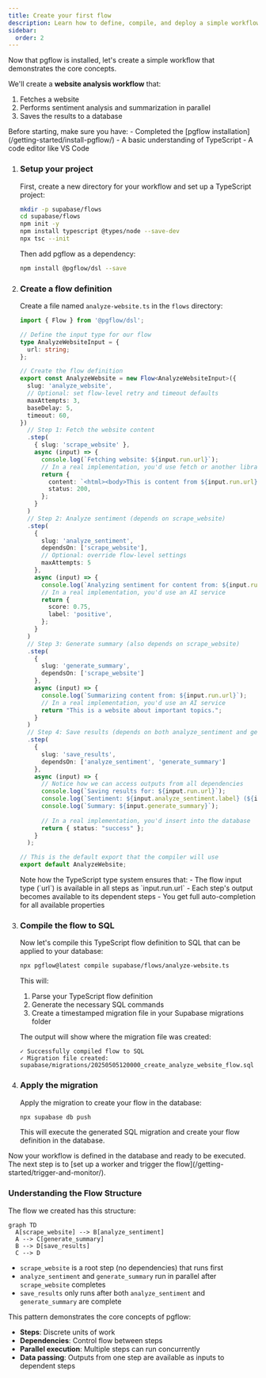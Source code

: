 ```yaml
---
title: Create your first flow
description: Learn how to define, compile, and deploy a simple workflow using pgflow's TypeScript DSL
sidebar:
  order: 2
---
```



Now that pgflow is installed, let's create a simple workflow that demonstrates the core concepts.

<NotProductionReady />

We'll create a **website analysis workflow** that:
1. Fetches a website
2. Performs sentiment analysis and summarization in parallel
3. Saves the results to a database

<Aside type="caution" title="Prerequisites">
Before starting, make sure you have:
- Completed the [pgflow installation](/getting-started/install-pgflow/)
- A basic understanding of TypeScript
- A code editor like VS Code
</Aside>

<Steps>

1. ### Setup your project

    First, create a new directory for your workflow and set up a TypeScript project:

    ```bash frame="none"
    mkdir -p supabase/flows
    cd supabase/flows
    npm init -y
    npm install typescript @types/node --save-dev
    npx tsc --init
    ```

    Then add pgflow as a dependency:

    ```bash frame="none"
    npm install @pgflow/dsl --save
    ```

2. ### Create a flow definition

    Create a file named `analyze-website.ts` in the `flows` directory:

    ```typescript title="supabase/flows/analyze-website.ts"
    import { Flow } from '@pgflow/dsl';

    // Define the input type for our flow
    type AnalyzeWebsiteInput = {
      url: string;
    };

    // Create the flow definition
    export const AnalyzeWebsite = new Flow<AnalyzeWebsiteInput>({
      slug: 'analyze_website',
      // Optional: set flow-level retry and timeout defaults
      maxAttempts: 3,
      baseDelay: 5,
      timeout: 60,
    })
      // Step 1: Fetch the website content
      .step(
        { slug: 'scrape_website' },
        async (input) => {
          console.log(`Fetching website: ${input.run.url}`);
          // In a real implementation, you'd use fetch or another library
          return {
            content: `<html><body>This is content from ${input.run.url}</body></html>`,
            status: 200,
          };
        }
      )
      // Step 2: Analyze sentiment (depends on scrape_website)
      .step(
        { 
          slug: 'analyze_sentiment', 
          dependsOn: ['scrape_website'],
          // Optional: override flow-level settings
          maxAttempts: 5
        },
        async (input) => {
          console.log(`Analyzing sentiment for content from: ${input.run.url}`);
          // In a real implementation, you'd use an AI service
          return {
            score: 0.75,
            label: 'positive',
          };
        }
      )
      // Step 3: Generate summary (also depends on scrape_website)
      .step(
        { 
          slug: 'generate_summary', 
          dependsOn: ['scrape_website'] 
        },
        async (input) => {
          console.log(`Summarizing content from: ${input.run.url}`);
          // In a real implementation, you'd use an AI service
          return "This is a website about important topics.";
        }
      )
      // Step 4: Save results (depends on both analyze_sentiment and generate_summary)
      .step(
        { 
          slug: 'save_results', 
          dependsOn: ['analyze_sentiment', 'generate_summary'] 
        },
        async (input) => {
          // Notice how we can access outputs from all dependencies
          console.log(`Saving results for: ${input.run.url}`);
          console.log(`Sentiment: ${input.analyze_sentiment.label} (${input.analyze_sentiment.score})`);
          console.log(`Summary: ${input.generate_summary}`);
          
          // In a real implementation, you'd insert into the database
          return { status: "success" };
        }
      );

    // This is the default export that the compiler will use
    export default AnalyzeWebsite;
    ```

    <Aside>
    Note how the TypeScript type system ensures that:
    - The flow input type (`url`) is available in all steps as `input.run.url`
    - Each step's output becomes available to its dependent steps
    - You get full auto-completion for all available properties
    </Aside>

3. ### Compile the flow to SQL

    Now let's compile this TypeScript flow definition to SQL that can be applied to your database:

    ```bash frame="none"
    npx pgflow@latest compile supabase/flows/analyze-website.ts
    ```

    This will:
    1. Parse your TypeScript flow definition
    2. Generate the necessary SQL commands
    3. Create a timestamped migration file in your Supabase migrations folder
    
    The output will show where the migration file was created:
    
    ```
    ✓ Successfully compiled flow to SQL
    ✓ Migration file created: supabase/migrations/20250505120000_create_analyze_website_flow.sql
    ```

4. ### Apply the migration

    Apply the migration to create your flow in the database:

    ```bash frame="none"
    npx supabase db push
    ```

    This will execute the generated SQL migration and create your flow definition in the database.


</Steps>

<Aside>
Now your workflow is defined in the database and ready to be executed. The next step is to [set up a worker and trigger the flow](/getting-started/trigger-and-monitor/).
</Aside>

### Understanding the Flow Structure

The flow we created has this structure:

```mermaid
graph TD
  A[scrape_website] --> B[analyze_sentiment]
  A --> C[generate_summary]
  B --> D[save_results]
  C --> D
```

- `scrape_website` is a root step (no dependencies) that runs first
- `analyze_sentiment` and `generate_summary` run in parallel after `scrape_website` completes
- `save_results` only runs after both `analyze_sentiment` and `generate_summary` are complete

This pattern demonstrates the core concepts of pgflow:
- **Steps**: Discrete units of work
- **Dependencies**: Control flow between steps
- **Parallel execution**: Multiple steps can run concurrently
- **Data passing**: Outputs from one step are available as inputs to dependent steps